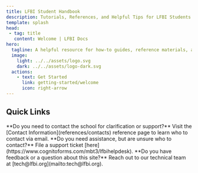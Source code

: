 ```yaml
---
title: LFBI Student Handbook
description: Tutorials, References, and Helpful Tips for LFBI Students
template: splash
head:
 - tag: title
   content: Welcome | LFBI Docs
hero:
  tagline: A helpful resource for how-to guides, reference materials, and tips/tricks for LFBI students
  image:
    light: ../../assets/logo.svg
    dark: ../../assets/logo-dark.svg
  actions:
    - text: Get Started
      link: getting-started/welcome
      icon: right-arrow
---
```



## Quick Links

<CardGrid stagger>
	<Card title="Email" icon="email">
		**Do you need to contact the school for clarification or support?** Visit the [Contact Information](references/contacts) reference page to learn who to contact via email.
	</Card>
	<Card title="Helpdesk" icon="document">
		**Do you need assistance, but are unsure who to contact?** File a support ticket [here](https://www.cognitoforms.com/mbt3/lfbihelpdesk).
	</Card>
	<Card title="Feedback" icon="comment">
		**Do you have feedback or a question about this site?** Reach out to our technical team at [tech@lfbi.org](mailto:tech@lfbi.org).
	</Card>
</CardGrid>
